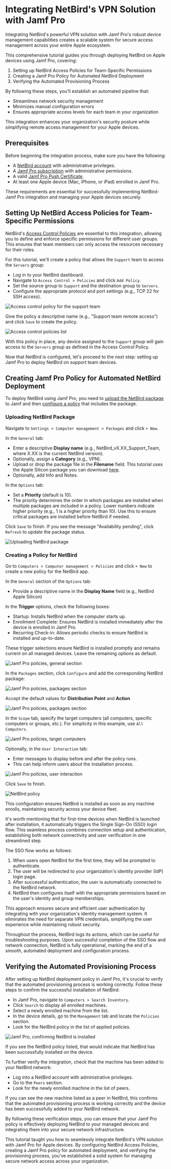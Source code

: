 # Integrating NetBird's VPN Solution with Jamf Pro

Integrating NetBird's powerful VPN solution with Jamf Pro's robust device management capabilities creates a scalable system for secure access management across your entire Apple ecosystem.

This comprehensive tutorial guides you through deploying NetBird on Apple devices using Jamf Pro, covering:

1. Setting up NetBird Access Policies for Team-Specific Permissions
2. Creating a Jamf Pro Policy for Automated NetBird Deployment
3. Verifying the Automated Provisioning Process

By following these steps, you'll establish an automated pipeline that:

* Streamlines network security management
* Minimizes manual configuration errors
* Ensures appropriate access levels for each team in your organization

This integration enhances your organization's security posture while simplifying remote access management for your Apple devices.

## Prerequisites

Before beginning the integration process, make sure you have the following:

* A [NetBird account](https://app.netbird.io/) with administrative privileges.
* A [Jamf Pro subscription](https://www.jamf.com/request-trial/) with administrative permissions.
* A valid [Jamf Pro Push Certificate](https://learn.jamf.com/en-US/bundle/jamf-pro-documentation-current/page/Push_Certificates.html).
* At least one Apple device (Mac, iPhone, or iPad) enrolled in Jamf Pro.

These requirements are essential for successfully implementing NetBird-Jamf Pro integration and managing your Apple devices securely.

## Setting Up NetBird Access Policies for Team-Specific Permissions

NetBird's [Access Control Policies](https://docs.netbird.io/how-to/manage-network-access) are essential to this integration, allowing you to define and enforce specific permissions for different user groups. This ensures that team members can only access the resources necessary for their roles.

For this tutorial, we'll create a policy that allows the `Support` team to access the `Servers` group:

* Log in to your NetBird dashboard.
* Navigate to `Access Control > Policies` and click `Add Policy`.
* Set the source group to `Support` and the destination group to `Servers`.
* Configure the appropriate protocol and port settings (e.g., TCP 22 for SSH access).

![Access control policy for the support team](/docs-static/img/how-to-guides/jamf-pro-netbird-integration//netbird-jamf-01.png)

Give the policy a descriptive name (e.g., "Support team remote access") and click `Save` to create the policy.

![Access control policies list](/docs-static/img/how-to-guides/jamf-pro-netbird-integration//netbird-jamf-02.png)

With this policy in place, any device assigned to the `Support` group will gain access to the `Servers` group as defined in the Access Control Policy.

Now that NetBird is configured, let's proceed to the next step: setting up Jamf Pro to deploy NetBird on support team devices.

## Creating Jamf Pro Policy for Automated NetBird Deployment

To deploy NetBird using Jamf Pro, you need to [upload the NetBird package](https://learn.jamf.com/en-US/bundle/jamf-pro-documentation-current/page/Package_Deployment.html) to Jamf and then [configure a policy](https://learn.jamf.com/en-US/bundle/jamf-pro-documentation-current/page/Policy_Management.html) that includes the package.

### Uploading NetBird Package

Navigate to `Settings > Computer management > Packages` and click `+ New`.

In the `General` tab:
* Enter a descriptive **Display name** (e.g., NetBird_vX.XX_Support_Team, where X.XX is the current NetBird version).
* Optionally, assign a **Category** (e.g., VPN).
* Upload or drop the package file in the **Filename** field. This tutorial uses the Apple Silicon package you can download [here](https://pkgs.netbird.io/macos/arm64). 
* Optionally, add Info and Notes.

In the `Options` tab:
* Set a **Priority** (default is 10).
* The priority determines the order in which packages are installed when multiple packages are included in a policy. Lower numbers indicate higher priority (e.g., 1 is a higher priority than 10). Use this to ensure critical packages are installed before NetBird if needed.

Click `Save` to finish. If you see the message "Availability pending", click `Refresh` to update the package status.

![Uploading NetBird package](/docs-static/img/how-to-guides/jamf-pro-netbird-integration//netbird-jamf-03.png)

### Creating a Policy for NetBird

Go to `Computers > Computer management > Policies` and click `+ New` to create a new policy for the NetBird app.

In the `General` section of the `Options` tab:
* Provide a descriptive name in the **Display Name** field (e.g., NetBird Apple Silicon)

In the **Trigger** options, check the following boxes:
* Startup: Installs NetBird when the computer starts up.
* Enrollment Complete: Ensures NetBird is installed immediately after the device is enrolled in Jamf Pro.
* Recurring Check-in: Allows periodic checks to ensure NetBird is installed and up-to-date.

These trigger selections ensure NetBird is installed promptly and remains current on all managed devices. Leave the remaining options as default.

![Jamf Pro policies, general section](/docs-static/img/how-to-guides/jamf-pro-netbird-integration//netbird-jamf-04.png)

In the `Packages` section, click `Configure` and add the corresponding NetBird package:

![Jamf Pro policies, packages section](/docs-static/img/how-to-guides/jamf-pro-netbird-integration//netbird-jamf-05.png)

Accept the default values for **Distribution Point** and **Action**

![Jamf Pro policies, packages section](/docs-static/img/how-to-guides/jamf-pro-netbird-integration//netbird-jamf-06.png)

In the `Scope` tab, specify the target computers (all computers, specific computers or groups, etc.). For simplicity in this example, use `All Computers`.

![Jamf Pro policies, target computers](/docs-static/img/how-to-guides/jamf-pro-netbird-integration//netbird-jamf-07.png)

Optionally, in the `User Interaction` tab:
* Enter messages to display before and after the policy runs.
* This can help inform users about the installation process.

![Jamf Pro policies, user interaction](/docs-static/img/how-to-guides/jamf-pro-netbird-integration//netbird-jamf-08.png)

Click `Save` to finish.

![NetBird policy](/docs-static/img/how-to-guides/jamf-pro-netbird-integration//netbird-jamf-09.png)

This configuration ensures NetBird is installed as soon as any machine enrolls, maintaining security across your device fleet. 

It's worth mentioning that for first-time devices when NetBird is launched after installation, it automatically triggers the Single Sign-On (SSO) login flow. This seamless process combines connection setup and authentication, establishing both network connectivity and user verification in one streamlined step. 

The SSO flow works as follows:

1. When users open NetBird for the first time, they will be prompted to authenticate.
2. The user will be redirected to your organization's identity provider (IdP) login page.
3. After successful authentication, the user is automatically connected to the NetBird network.
4. NetBird then configures itself with the appropriate permissions based on the user's identity and group memberships.

This approach ensures secure and efficient user authentication by integrating with your organization's identity management system. It eliminates the need for separate VPN credentials, simplifying the user experience while maintaining robust security.

Throughout the process, NetBird logs its actions, which can be useful for troubleshooting purposes. Upon successful completion of the SSO flow and network connection, NetBird is fully operational, marking the end of a smooth, automated deployment and configuration process.

## Verifying the Automated Provisioning Process

After setting up NetBird deployment policy in Jamf Pro, it's crucial to verify that the automated provisioning process is working correctly. Follow these steps to confirm the successful installation of NetBird:

* In Jamf Pro, navigate to `Computers > Search Inventory`.
* Click `Search` to display all enrolled machines.
* Select a newly enrolled machine from the list.
* In the device details, go to the `Management` tab and locate the `Policies` section.
* Look for the NetBird policy in the list of applied policies.

![Jamf Pro, confirming NetBird is installed](/docs-static/img/how-to-guides/jamf-pro-netbird-integration//netbird-jamf-10.png)

If you see the NetBird policy listed, that would indicate that NetBird has been successfully installed on the device.

To further verify the integration, check that the machine has been added to your NetBird network:

* Log into a NetBird account with administrative privileges.
* Go to the `Peers` section.
* Look for the newly enrolled machine in the list of peers.

If you can see the new machine listed as a peer in NetBird, this confirms that the automated provisioning process is working correctly and the device has been successfully added to your NetBird network.

By following these verification steps, you can ensure that your Jamf Pro policy is effectively deploying NetBird to your managed devices and integrating them into your secure network infrastructure.

This tutorial taught you how to seamlessly integrate NetBird's VPN solution with Jamf Pro for Apple devices. By configuring NetBird Access Policies, creating a Jamf Pro policy for automated deployment, and verifying the provisioning process, you've established a solid system for managing secure network access across your organization.